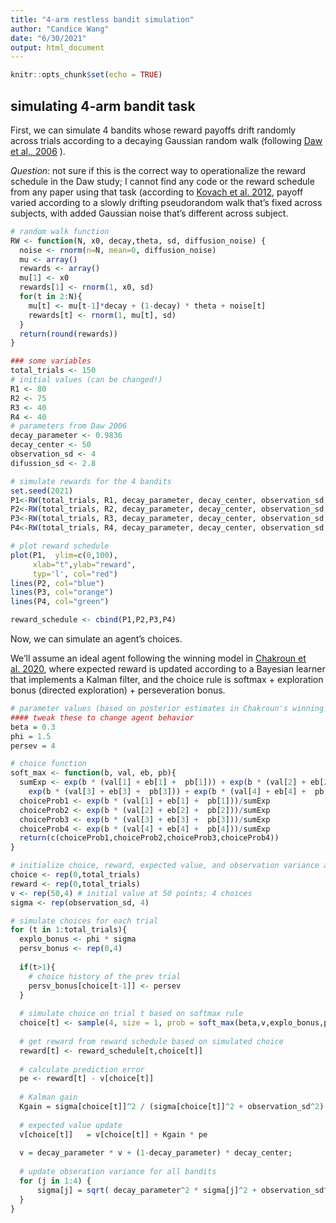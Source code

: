 ```yaml
---
title: "4-arm restless bandit simulation"
author: "Candice Wang"
date: "6/30/2021"
output: html_document
---
```


```r
knitr::opts_chunk$set(echo = TRUE)
```

## simulating 4-arm bandit task

First, we can simulate 4 bandits whose reward payoffs drift randomly across trials according to a decaying Gaussian random walk (following [Daw et al., 2006](https://pubmed.ncbi.nlm.nih.gov/16778890/) ).

*Question*: not sure if this is the correct way to operationalize the reward schedule in the Daw study; I cannot find any code or the reward schedule from any paper using that task (according to [Kovach et al. 2012](https://www.jneurosci.org/content/32/25/8434), payoff varied according to a slowly drifting pseudorandom walk that's fixed across subjects, with added Gaussian noise that's different across subject.

```r
# random walk function
RW <- function(N, x0, decay,theta, sd, diffusion_noise) {
  noise <- rnorm(n=N, mean=0, diffusion_noise)
  mu <- array()
  rewards <- array()
  mu[1] <- x0
  rewards[1] <- rnorm(1, x0, sd)
  for(t in 2:N){
    mu[t] <- mu[t-1]*decay + (1-decay) * theta + noise[t]
    rewards[t] <- rnorm(1, mu[t], sd)
  }
  return(round(rewards))
}

### some variables
total_trials <- 150
# initial values (can be changed!)
R1 <- 80 
R2 <- 75
R3 <- 40
R4 <- 40
# parameters from Daw 2006
decay_parameter <- 0.9836
decay_center <- 50
observation_sd <- 4
difussion_sd <- 2.8

# simulate rewards for the 4 bandits
set.seed(2021)
P1<-RW(total_trials, R1, decay_parameter, decay_center, observation_sd, difussion_sd)
P2<-RW(total_trials, R2, decay_parameter, decay_center, observation_sd, difussion_sd)
P3<-RW(total_trials, R3, decay_parameter, decay_center, observation_sd, difussion_sd)
P4<-RW(total_trials, R4, decay_parameter, decay_center, observation_sd, difussion_sd)

# plot reward schedule
plot(P1,  ylim=c(0,100),
     xlab="t",ylab="reward", 
     typ='l', col="red")
lines(P2, col="blue")
lines(P3, col="orange")
lines(P4, col="green")

reward_schedule <- cbind(P1,P2,P3,P4)
```

Now, we can simulate an agent's choices.

We'll assume an ideal agent following the winning model in [Chakroun et al. 2020](https://elifesciences.org/articles/51260), where expected reward is updated according to a Bayesian learner that implements a Kalman filter, and the choice rule is softmax + exploration bonus (directed exploration) + perseveration bonus.

```r
# parameter values (based on posterior estimates in Chakroun's winning model)
#### tweak these to change agent behavior
beta = 0.3
phi = 1.5
persev = 4

# choice function
soft_max <- function(b, val, eb, pb){
  sumExp <- exp(b * (val[1] + eb[1] +  pb[1])) + exp(b * (val[2] + eb[2] +  pb[2])) +
    exp(b * (val[3] + eb[3] +  pb[3])) + exp(b * (val[4] + eb[4] +  pb[4]))
  choiceProb1 <- exp(b * (val[1] + eb[1] +  pb[1]))/sumExp
  choiceProb2 <- exp(b * (val[2] + eb[2] +  pb[2]))/sumExp
  choiceProb3 <- exp(b * (val[3] + eb[3] +  pb[3]))/sumExp
  choiceProb4 <- exp(b * (val[4] + eb[4] +  pb[4]))/sumExp
  return(c(choiceProb1,choiceProb2,choiceProb3,choiceProb4))
}

# initialize choice, reward, expected value, and observation variance arrays
choice <- rep(0,total_trials)
reward <- rep(0,total_trials)
v <- rep(50,4) # initial value at 50 points; 4 choices
sigma <- rep(observation_sd, 4)

# simulate choices for each trial
for (t in 1:total_trials){
  explo_bonus <- phi * sigma
  persv_bonus <- rep(0,4)
  
  if(t>1){
    # choice history of the prev trial
    persv_bonus[choice[t-1]] <- persev
  }
  
  # simulate choice on trial t based on softmax rule
  choice[t] <- sample(4, size = 1, prob = soft_max(beta,v,explo_bonus,persv_bonus))
  
  # get reward from reward schedule based on simulated choice
  reward[t] <- reward_schedule[t,choice[t]]
  
  # calculate prediction error
  pe <- reward[t] - v[choice[t]]
  
  # Kalman gain
  Kgain = sigma[choice[t]]^2 / (sigma[choice[t]]^2 + observation_sd^2)
  
  # expected value update
  v[choice[t]]   = v[choice[t]] + Kgain * pe
  
  v = decay_parameter * v + (1-decay_parameter) * decay_center;  
  
  # update obseration variance for all bandits
  for (j in 1:4) {
      sigma[j] = sqrt( decay_parameter^2 * sigma[j]^2 + observation_sd^2 );
  }
}
```



